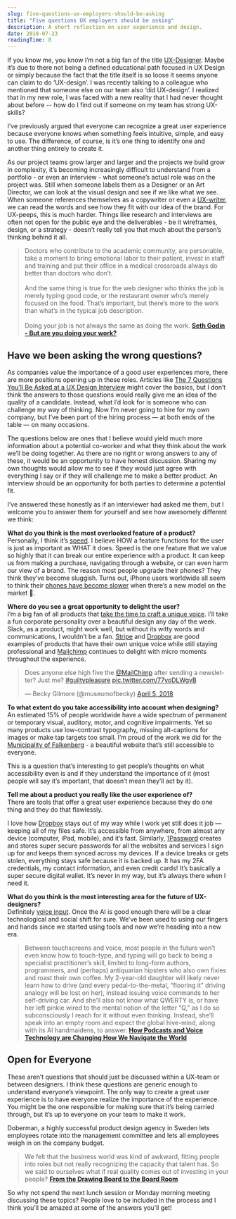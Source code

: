 ```yaml
---
slug: five-questions-ux-employers-should-be-asking
title: "Five questions UX employers should be asking"
description: A short reflection on user experience and design.
date: 2018-07-23
readingTime: 8
---
```


If you know me, you know I’m not a big fan of the title <a href="/ux-designer/">UX-Designer</a>. Maybe it’s due to there not being a defined educational path focused in UX Design or simply because the fact that the title itself is so loose it seems anyone can claim to do ‘UX-design’. I was recently talking to a colleague who mentioned that someone else on our team also ‘did UX-design’. I realized that in my new role, I was faced with a new reality that I had never thought about before -- how do I find out if someone on my team has strong UX-skills?

I’ve previously argued that everyone can recognize a great user experience because everyone knows when something feels intuitive, simple, and easy to use. The difference, of course, is it’s one thing to identify one and another thing entirely to create it.

As our project teams grow larger and larger and the projects we build grow in complexity, it’s becoming increasingly difficult to understand from a portfolio - or even an interview - what someone’s actual role was on the project was. Still when someone labels them as a Designer or an Art Director, we can look at the visual design and see if we like what we see. When someone references themselves as a copywriter or even a <a href="/uxwriter/">UX-writer</a>, we can read the words and see how they fit with our idea of the brand. For UX-peeps, this is much harder. Things like research and interviews are often not open for the public eye and the deliverables - be it wireframes, design, or a strategy - doesn’t really tell you that much about the person’s thinking behind it all.

>Doctors who contribute to the academic community, are personable, take a moment to bring emotional labor to their patient, invest in staff and training and put their office in a medical crossroads always do better than doctors who don’t.
<br /><br />
And the same thing is true for the web designer who thinks the job is merely typing good code, or the restaurant owner who’s merely focused on the food. That’s important, but there’s more to the work than what’s in the typical job description.
<br /><br />
Doing your job is not always the same as doing the work.
**<a href="https://seths.blog/2018/07/but-are-you-doing-your-job/">Seth Godin - But are you doing your work?</a>**

## Have we been asking the wrong questions?
As companies value the importance of a good user experiences more, there are more positions opening up in these roles. Articles like <a href="https://medium.springboard.com/the-7-questions-youll-be-asked-at-a-ux-design-interview-84f3214e0f29">The 7 Questions You’ll Be Asked at a UX Design Interview</a> might cover the basics, but I don’t think the answers to those questions would really give me an idea of the quality of a candidate. Instead, what I’d look for is someone who can challenge my way of thinking. Now I’m never going to hire for my own company, but I’ve been part of the hiring process — at both ends of the table — on many occasions.

The questions below are ones that I believe would yield much more information about a potential co-worker and what they think about the work we’ll be doing together. As there are no right or wrong answers to any of these, it would be an opportunity to have honest discussion. Sharing my own thoughts would allow me to see if they would just agree with everything I say or if they will challenge me to make a better product. An interview should be an opportunity for both parties to determine a potential fit.

I’ve answered these honestly as if an interviewer had asked me them, but I welcome you to answer them for yourself and see how awesomely different we think:

**What do you think is the most overlooked feature of a product?**<br />
Personally, I think it’s <a href="/secret-feature/">speed</a>. I believe HOW a feature functions for the user is just as important as WHAT it does. Speed is the one feature that we value so highly that it can break our entire experience with a product. It can keep us from making a purchase, navigating through a website, or can even harm our view of a brand. The reason most people upgrade their phones? They think they’ve become sluggish. Turns out, iPhone users worldwide all seem to think their <a href="https://trends.google.com/trends/explore?date=today%205-y&q=iOS%20slow">phones have become slower</a> when there’s a new model on the market 🤔.



**Where do you see a great opportunity to delight the user?**<br />
I’m a big fan of all products that <a href="/uxwriter/">take the time to craft a unique voice</a>. I’ll take a fun corporate personality over a beautiful design any day of the week. Slack, as a product, might work well, but without its witty words and communications, I wouldn’t be a fan. <a href="https://www.stripe.com/">Stripe</a> and <a href="https://db.tt/lmIc9aXR">Dropbox</a> are good examples of products that have their own unique voice while still staying professional and <a href="http://eepurl.com/bvIKNL">Mailchimp</a> continues to delight with micro moments throughout the experience.

<blockquote class="twitter-tweet" data-cards="hidden" data-lang="en"><p lang="en" dir="ltr">Does anyone else high five the <a href="https://twitter.com/MailChimp?ref_src=twsrc%5Etfw">@MailChimp</a> after sending a newsletter? Just me? <a href="https://twitter.com/hashtag/guiltypleasure?src=hash&amp;ref_src=twsrc%5Etfw">#guiltypleasure</a> <a href="https://t.co/77yoDLWgvB">pic.twitter.com/77yoDLWgvB</a></p>&mdash; Becky Gilmore (@museumofbecky) <a href="https://twitter.com/museumofbecky/status/982007792906264577?ref_src=twsrc%5Etfw">April 5, 2018</a></blockquote> <script async src="https://platform.twitter.com/widgets.js" charset="utf-8"></script>



**To what extent do you take accessibility into account when designing?**<br />
An estimated 15% of people worldwide have a wide spectrum of permanent or temporary visual, auditory, motor, and cognitive impairments. Yet so many products use low-contrast typography, missing alt-captions for images or make tap targets too small. I’m proud of the work we did for the <a href="/case/falkenberg-kommun/">Municipality of Falkenberg</a> - a beautiful website that’s still accessible to everyone.

This is a question that’s interesting to get people’s thoughts on what accessibility even is and if they understand the importance of it (most people will say it’s important, that doesn’t mean they’ll act by it).



**Tell me about a product you really like the user experience of?**<br />
There are tools that offer a great user experience because they do one thing and they do that flawlessly.

I love how <a href="https://db.tt/lmIc9aXR">Dropbox</a> stays out of my way while I work yet still does it job — keeping all of my files safe. It’s accessible from anywhere, from almost any device (computer, iPad, mobile), and it’s fast. Similarly, <a href="https://www.1password.com/">1Password</a> creates and stores super secure passwords for all the websites and services I sign up for and keeps them synced across my devices. If a device breaks or gets stolen, everything stays safe because it is backed up. It has my 2FA credentials, my contact information, and even credit cards! It’s basically a super secure digital wallet. It’s never in my way, but it’s always there when I need it.



**What do you think is the most interesting area for the future of UX-designers?**<br />
Definitely <a href="/voiceinput/">voice input</a>. Once the AI is good enough there will be a clear technological and social shift for sure. We’ve been used to using our fingers and hands since we started using tools and now we’re heading into a new era.

>Between touchscreens and voice, most people in the future won’t even know how to touch-type, and typing will go back to being a specialist practitioner’s skill, limited to long-form authors, programmers, and (perhaps) antiquarian hipsters who also own fixies and roast their own coffee. My 2-year-old daughter will likely never learn how to drive (and every pedal-to-the-metal, “flooring it” driving analogy will be lost on her), instead issuing voice commands to her self-driving car. And she’ll also not know what QWERTY is, or have her left pinkie wired to the mental notion of the letter “Q,” as I do so subconsciously I reach for it without even thinking. Instead, she’ll speak into an empty room and expect the global hive-mind, along with its AI handmaidens, to answer.
**<a href="https://www.wired.com/story/voice-technology-content-commerce/">How Podcasts and Voice Technology are Changing How We Navigate the World</a>**

## Open for Everyone

These aren’t questions that should just be discussed within a UX-team or between designers. I think these questions are generic enough to understand everyone’s viewpoint. The only way to create a great user experience is to have everyone realize the importance of the experience. You might be the one responsible for making sure that it’s being carried through, but it’s up to everyone on your team to make it work.

Doberman, a highly successful product design agency in Sweden lets employees rotate into the management committee and lets all employees weigh in on the company budget.

>We felt that the business world was kind of awkward, fitting people into roles but not really recognizing the capacity that talent has. So we said to ourselves what if real quality comes out of investing in your people?
**<a href="https://99u.adobe.com/articles/59229/from-the-drawing-board-to-the-board-room">From the Drawing Board to the Board Room</a>**

So why not spend the next lunch session or Monday morning meeting discussing these topics? People love to be included in the process and I think you’ll be amazed at some of the answers you’ll get!